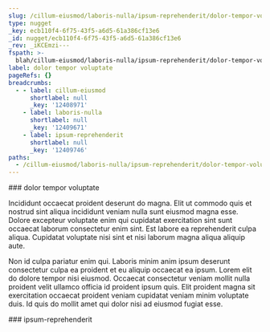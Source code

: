 ```yaml
---
slug: /cillum-eiusmod/laboris-nulla/ipsum-reprehenderit/dolor-tempor-voluptate
type: nugget
_key: ecb110f4-6f75-43f5-a6d5-61a386cf13e6
_id: nugget/ecb110f4-6f75-43f5-a6d5-61a386cf13e6
_rev: _iKCEmzi---
fspath: >-
  blah/cillum-eiusmod/laboris-nulla/ipsum-reprehenderit/dolor-tempor-voluptate.md
label: dolor tempor voluptate
pageRefs: {}
breadcrumbs:
  - - label: cillum-eiusmod
      shortlabel: null
      _key: '12408971'
    - label: laboris-nulla
      shortlabel: null
      _key: '12409671'
    - label: ipsum-reprehenderit
      shortlabel: null
      _key: '12409746'
paths:
  - /cillum-eiusmod/laboris-nulla/ipsum-reprehenderit/dolor-tempor-voluptate
---
```


<NuggetArea>
<Nugget slug="/cillum-eiusmod/laboris-nulla/ipsum-reprehenderit/dolor-tempor-voluptate" type="nugget" _key="ecb110f4-6f75-43f5-a6d5-61a386cf13e6" _id="nugget/ecb110f4-6f75-43f5-a6d5-61a386cf13e6" _rev="_iKCEmzi---" fspath="blah/cillum-eiusmod/laboris-nulla/ipsum-reprehenderit/dolor-tempor-voluptate.md" label="dolor tempor voluptate" paths="/cillum-eiusmod/laboris-nulla/ipsum-reprehenderit/dolor-tempor-voluptate">
<NuggetBody>
### dolor tempor voluptate

Incididunt occaecat proident deserunt do magna. Elit ut commodo quis et nostrud sint aliqua incididunt veniam nulla sunt eiusmod magna esse. Dolore excepteur voluptate enim qui cupidatat exercitation sint sunt occaecat laborum consectetur enim sint. Est labore ea reprehenderit culpa aliqua. Cupidatat voluptate nisi sint et nisi laborum magna aliqua aliquip aute.

Non id culpa pariatur enim qui. Laboris minim anim ipsum deserunt consectetur culpa ea proident et eu aliquip occaecat ea ipsum. Lorem elit do dolore tempor nisi eiusmod. Occaecat consectetur veniam mollit nulla proident velit ullamco officia id proident ipsum quis. Elit proident magna sit exercitation occaecat proident veniam cupidatat veniam minim voluptate duis. Id quis do mollit amet qui dolor nisi ad eiusmod fugiat esse.

</NuggetBody>
<Breadcrumbs>
<Crumbs>
<Crumb _key="12408971" label="cillum-eiusmod" /><Crumb _key="12409671" label="laboris-nulla" /><Crumb _key="12409746" label="ipsum-reprehenderit" />
</Crumbs>
</Breadcrumbs>
</Nugget>

<NuggetsInbound>
</NuggetsInbound>
<NuggetsOutbound>
</NuggetsOutbound>
</NuggetArea>
<PassagesInbound>
<Passage direction="inbound" type="passage" _key="12409746" _id="passage/12409746" _rev="_iKCEmzW--_" label="ipsum-reprehenderit" passage="ipsum-reprehenderit" fspath="blah/cillum-eiusmod/laboris-nulla/ipsum-reprehenderit" paths="/cillum-eiusmod/laboris-nulla/ipsum-reprehenderit" slug="/cillum-eiusmod/laboris-nulla/ipsum-reprehenderit">
<NuggetBody>
### ipsum-reprehenderit

</NuggetBody>
<Breadcrumbs>
<Crumbs>
<Crumb _key="12408971" label="cillum-eiusmod" /><Crumb _key="12409671" label="laboris-nulla" />
</Crumbs>
</Breadcrumbs>
</Passage>

</PassagesInbound>
<PassagesOutbound>
</PassagesOutbound>